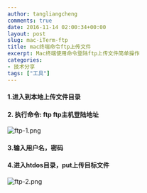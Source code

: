 ```yaml
---
author: tangliangcheng
comments: true
date: 2016-11-14 02:00:34+00:00
layout: post
slug: mac-iTerm-ftp
title: mac终端命令ftp上传文件
excerpt: Mac终端使用命令登陆ftp上传文件简单操作
categories:
- 技术分享
tags: ["工具"]
---
```


#### 1.进入到本地上传文件目录

#### 2. 执行命令: ftp ftp主机登陆地址

![ftp-1.png](./ftp1.png)

#### 3.输入用户名，密码

#### 4.进入htdos目录，put上传目标文件

![ftp-2.png](./ftp2.png)